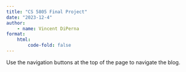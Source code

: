 ```yaml
---
title: "CS 5805 Final Project"
date: "2023-12-4"
author:
    - name: Vincent DiPerna
format:
    html:
        code-fold: false
---
```


Use the navigation buttons at the top of the page to navigate the blog.
